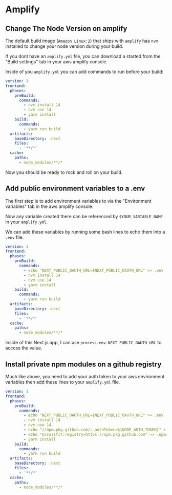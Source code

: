 # Amplify

## Change The Node Version on amplify

The default build image (`Amazon Linux:2`) that ships with `amplify` has `nvm` installed to change your node version during your build.

If you dont have an `amplify.yml` file, you can download a started from the "Build settings" tab in your aws amplify console.

Inside of you `amplify.yml` you can add commands to run before your build:

```yaml
version: 1
frontend:
  phases:
    preBuild:
      commands:
        - nvm install 14
        - nvm use 14
        - yarn install
    build:
      commands:
        - yarn run build
  artifacts:
    baseDirectory: .next
    files:
      - '**/*'
  cache:
    paths:
      - node_modules/**/*
```

Now you should be ready to rock and roll on your build.

## Add public environment variables to a .env

The first step is to add environment variables to via the "Environment variables" tab in the aws amplify console.

Now any variable created there can be referenced by `$YOUR_VARIABLE_NAME` in your `amplify.yml`.

We can add these variables by running some bash lines to echo them into a `.env` file.

```yaml
version: 1
frontend:
  phases:
    preBuild:
      commands:
        - echo "NEXT_PUBLIC_OAUTH_URL=$NEXT_PUBLIC_OAUTH_URL" >> .env
        - nvm install 14
        - nvm use 14
        - yarn install
    build:
      commands:
        - yarn run build
  artifacts:
    baseDirectory: .next
    files:
      - '**/*'
  cache:
    paths:
      - node_modules/**/*
```

Inside of this Next.js app, I can use `process.env.NEXT_PUBLIC_OAUTH_URL` to access the value.

## Install private npm modules on a github registry

Much like above, you need to add your auth token to your aws environment variables then add these lines to your `amplify.yml` file.

```yaml
version: 1
frontend:
  phases:
    preBuild:
      commands:
        - echo "NEXT_PUBLIC_OAUTH_URL=$NEXT_PUBLIC_OAUTH_URL" >> .env
        - nvm install 14
        - nvm use 14
        - echo "//npm.pkg.github.com/:_authToken=${NODE_AUTH_TOKEN}" > .npmrc
        - echo "@crossfit:registry=https://npm.pkg.github.com" >> .npmrc
        - yarn install
    build:
      commands:
        - yarn run build
  artifacts:
    baseDirectory: .next
    files:
      - '**/*'
  cache:
    paths:
      - node_modules/**/*
```
